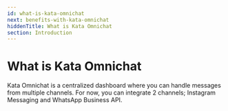 ```yaml
---
id: what-is-kata-omnichat
next: benefits-with-kata-omnichat
hiddenTitle: What is Kata Omnichat
section: Introduction
---
```


<ImageWrapper>
  <NextImage
    src="/assets/images/products/kata-omnichat/image0.webp"
    alt="Kata-Omnichat Illustration"
    naturalHeight={428}
    naturalWidth={720}
  />
</ImageWrapper>

# What is Kata Omnichat

Kata Omnichat is a centralized dashboard where you can handle messages from multiple channels. For now, you can integrate 2 channels; Instagram Messaging and WhatsApp Business API.
